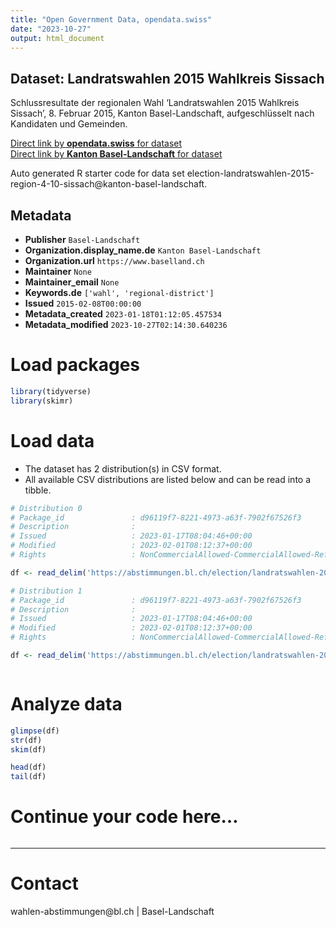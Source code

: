 ```yaml
---
title: "Open Government Data, opendata.swiss"
date: "2023-10-27"
output: html_document
---
```


## Dataset: Landratswahlen 2015 Wahlkreis Sissach

Schlussresultate der regionalen Wahl 'Landratswahlen 2015 Wahlkreis Sissach', 8. Februar 2015, Kanton Basel-Landschaft, aufgeschlüsselt nach Kandidaten und Gemeinden.

[Direct link by **opendata.swiss** for dataset](https://opendata.swiss/de/dataset/landratswahlen-2015-wahlkreis-sissach)<br>
[Direct link by **Kanton Basel-Landschaft** for dataset](https://abstimmungen.bl.ch/election/landratswahlen-2015-region-4-10-sissach/data)

Auto generated R starter code for data set election-landratswahlen-2015-region-4-10-sissach@kanton-basel-landschaft.

## Metadata

- **Publisher** `Basel-Landschaft`
- **Organization.display_name.de** `Kanton Basel-Landschaft`
- **Organization.url** `https://www.baselland.ch`
- **Maintainer** `None`
- **Maintainer_email** `None`
- **Keywords.de** `['wahl', 'regional-district']`
- **Issued** `2015-02-08T00:00:00`
- **Metadata_created** `2023-01-18T01:12:05.457534`
- **Metadata_modified** `2023-10-27T02:14:30.640236`


# Load packages

```r

library(tidyverse)
library(skimr)

```

# Load data

-   The dataset has 2 distribution(s) in CSV format.
-   All available CSV distributions are listed below and can be read into a tibble.

```r

# Distribution 0
# Package_id               : d96119f7-8221-4973-a63f-7902f67526f3
# Description              : 
# Issued                   : 2023-01-17T08:04:46+00:00
# Modified                 : 2023-02-01T08:12:37+00:00
# Rights                   : NonCommercialAllowed-CommercialAllowed-ReferenceRequired

df <- read_delim('https://abstimmungen.bl.ch/election/landratswahlen-2015-region-4-10-sissach/data-parties-csv')

# Distribution 1
# Package_id               : d96119f7-8221-4973-a63f-7902f67526f3
# Description              : 
# Issued                   : 2023-01-17T08:04:46+00:00
# Modified                 : 2023-02-01T08:12:37+00:00
# Rights                   : NonCommercialAllowed-CommercialAllowed-ReferenceRequired

df <- read_delim('https://abstimmungen.bl.ch/election/landratswahlen-2015-region-4-10-sissach/data-csv')



```

# Analyze data

```r

glimpse(df)
str(df)
skim(df)

head(df)
tail(df)

```

# Continue your code here...

```r

```

------------------------------------------------------------------------

# Contact

wahlen-abstimmungen@bl.ch | Basel-Landschaft

